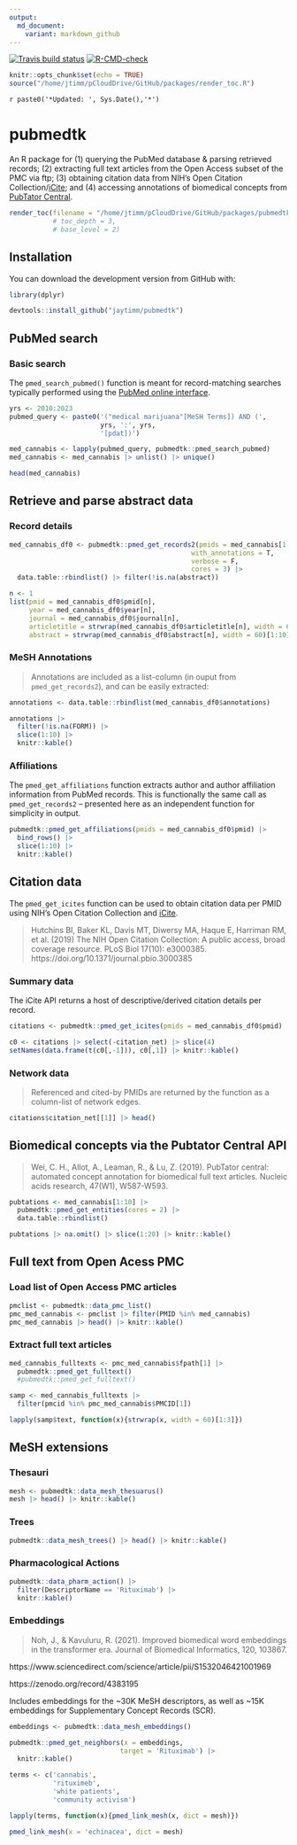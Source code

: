 ```yaml
---
output:
  md_document:
    variant: markdown_github
---
```


<!-- badges: start -->
[![Travis build status](https://app.travis-ci.com/jaytimm/pubmedtk.svg?branch=main)](https://app.travis-ci.com/github/jaytimm/pubmedtk)
[![R-CMD-check](https://github.com/jaytimm/pubmedtk/workflows/R-CMD-check/badge.svg)](https://github.com/jaytimm/pubmedtk/actions)
<!-- badges: end -->


```r
knitr::opts_chunk$set(echo = TRUE)
source("/home/jtimm/pCloudDrive/GitHub/packages/render_toc.R")
```



`r paste0('*Updated: ', Sys.Date(),'*')` 

# pubmedtk

An R package for (1) querying the PubMed database & parsing retrieved records; (2) extracting full text articles from the Open Access subset of the PMC via ftp; (3) obtaining citation data from NIH's Open Citation Collection/[iCite](https://icite.od.nih.gov/); and (4) accessing annotations of biomedical concepts from [PubTator Central](https://www.ncbi.nlm.nih.gov/research/pubtator/).


```r
render_toc(filename = "/home/jtimm/pCloudDrive/GitHub/packages/pubmedtk/README.Rmd")#,
           # toc_depth = 3,
           # base_level = 2)
```


## Installation

You can download the development version from GitHub with:

```r
library(dplyr)
```


```r
devtools::install_github("jaytimm/pubmedtk")
```


## PubMed search

### Basic search

The `pmed_search_pubmed()` function is meant for record-matching searches typically performed using the [PubMed online interface](https://pubmed.ncbi.nlm.nih.gov/).  


```r
yrs <- 2010:2023
pubmed_query <- paste0('("medical marijuana"[MeSH Terms]) AND (',
                       yrs, ':', yrs,  
                       '[pdat])')

med_cannabis <- lapply(pubmed_query, pubmedtk::pmed_search_pubmed)
med_cannabis <- med_cannabis |> unlist() |> unique()
```



```r
head(med_cannabis)
```



## Retrieve and parse abstract data 

### Record details

```r
med_cannabis_df0 <- pubmedtk::pmed_get_records2(pmids = med_cannabis[1:300], 
                                              with_annotations = T,
                                              verbose = F,
                                              cores = 3) |>
  data.table::rbindlist() |> filter(!is.na(abstract))
```



```r
n <- 1
list(pmid = med_cannabis_df0$pmid[n],
     year = med_cannabis_df0$year[n],
     journal = med_cannabis_df0$journal[n],
     articletitle = strwrap(med_cannabis_df0$articletitle[n], width = 60),
     abstract = strwrap(med_cannabis_df0$abstract[n], width = 60)[1:10])
```




### MeSH Annotations

> Annotations are included as a list-column (in ouput from `pmed_get_records2`), and can be easily extracted:

```r
annotations <- data.table::rbindlist(med_cannabis_df0$annotations)
```



```r
annotations |>
  filter(!is.na(FORM)) |>
  slice(1:10) |>
  knitr::kable()
```



### Affiliations

The `pmed_get_affiliations` function extracts author and author affiliation information from PubMed records. This is functionally the same call as `pmed_get_records2` -- presented here as an independent function for simplicity in output. 

```r
pubmedtk::pmed_get_affiliations(pmids = med_cannabis_df0$pmid) |>
  bind_rows() |>
  slice(1:10) |>
  knitr::kable()
```



## Citation data

The `pmed_get_icites` function can be used to obtain citation data per PMID using NIH's Open Citation Collection and [iCite](https://icite.od.nih.gov/).  

> Hutchins BI, Baker KL, Davis MT, Diwersy MA, Haque E, Harriman RM, et al. (2019) The NIH Open Citation Collection: A public access, broad coverage resource. PLoS Biol 17(10): e3000385. https://doi.org/10.1371/journal.pbio.3000385



### Summary data

The iCite API returns a host of descriptive/derived citation details per record.  

```r
citations <- pubmedtk::pmed_get_icites(pmids = med_cannabis_df0$pmid)

c0 <- citations |> select(-citation_net) |> slice(4)
setNames(data.frame(t(c0[,-1])), c0[,1]) |> knitr::kable()
```


### Network data

> Referenced and cited-by PMIDs are returned by the function as a column-list of network edges. 

```r
citations$citation_net[[1]] |> head()
```



## Biomedical concepts via the Pubtator Central API

> Wei, C. H., Allot, A., Leaman, R., & Lu, Z. (2019). PubTator central: automated concept annotation for biomedical full text articles. Nucleic acids research, 47(W1), W587-W593.

```r
pubtations <- med_cannabis[1:10] |>
  pubmedtk::pmed_get_entities(cores = 2) |>
  data.table::rbindlist()

pubtations |> na.omit() |> slice(1:20) |> knitr::kable()
```



## Full text from Open Acess PMC

### Load list of Open Access PMC articles 

```r
pmclist <- pubmedtk::data_pmc_list()
pmc_med_cannabis <- pmclist |> filter(PMID %in% med_cannabis)
pmc_med_cannabis |> head() |> knitr::kable()
```



### Extract full text articles

```r
med_cannabis_fulltexts <- pmc_med_cannabis$fpath[1] |> 
  pubmedtk::pmed_get_fulltext()
  #pubmedtk::pmed_get_fulltext()

samp <- med_cannabis_fulltexts |> 
  filter(pmcid %in% pmc_med_cannabis$PMCID[1])

lapply(samp$text, function(x){strwrap(x, width = 60)[1:3]})
```



## MeSH extensions

### Thesauri

```r
mesh <- pubmedtk::data_mesh_thesuarus() 
mesh |> head() |> knitr::kable()
```


### Trees

```r
pubmedtk::data_mesh_trees() |> head() |> knitr::kable()
```


### Pharmacological Actions

```r
pubmedtk::data_pharm_action() |> 
  filter(DescriptorName == 'Rituximab') |>
  knitr::kable()
```



### Embeddings

> Noh, J., & Kavuluru, R. (2021). Improved biomedical word embeddings in the transformer era. Journal of Biomedical Informatics, 120, 103867.

https://www.sciencedirect.com/science/article/pii/S1532046421001969

https://zenodo.org/record/4383195

Includes embeddings for the ~30K MeSH descriptors, as well as ~15K embeddings for Supplementary Concept Records (SCR).


```r
embeddings <- pubmedtk::data_mesh_embeddings()

pubmedtk::pmed_get_neighbors(x = embeddings,
                            target = 'Rituximab') |>
  knitr::kable()
```


```r
terms <- c('cannabis', 
           'rituximeb', 
           'white patients', 
           'community activism')

lapply(terms, function(x){pmed_link_mesh(x, dict = mesh)})

pmed_link_mesh(x = 'echinacea', dict = mesh)
```


